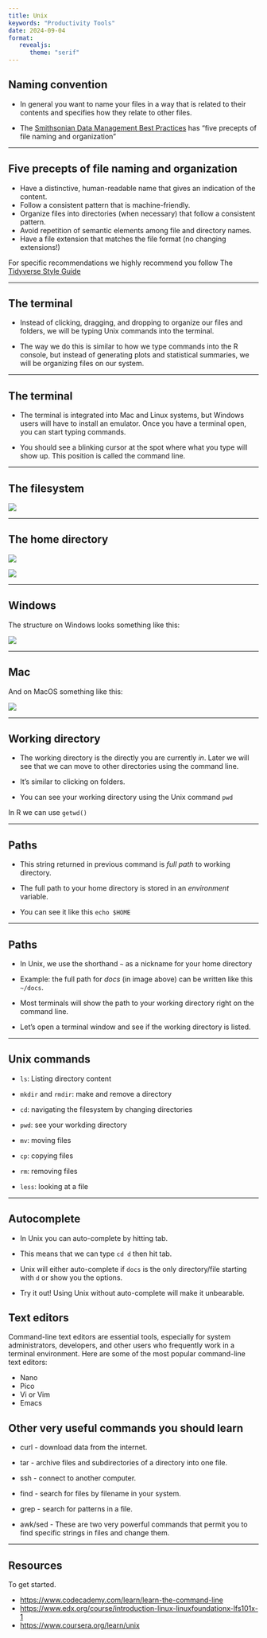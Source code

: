```yaml
---
title: Unix
keywords: "Productivity Tools"
date: 2024-09-04
format:
   revealjs:
      theme: "serif"
---
```


## Naming convention

* In general you want to name your files in a way that is related to their contents and specifies how they relate to other files. 

* The [Smithsonian Data Management Best Practices](https://library.si.edu/sites/default/files/tutorial/pdf/filenamingorganizing20180227.pdf) has "five precepts of file naming and organization"

--- 

## Five precepts of file naming and organization

* Have a distinctive, human-readable name that gives an indication of the content.
* Follow a consistent pattern that is machine-friendly.
* Organize files into directories (when necessary) that follow a consistent pattern.
* Avoid repetition of semantic elements among file and directory names.
* Have a file extension that matches the file format (no changing extensions!)

For specific recommendations we highly recommend you follow The [Tidyverse Style Guide](https://style.tidyverse.org/)

--- 

## The terminal

- Instead of clicking, dragging, and dropping to organize our files and folders, we will be typing Unix commands into the terminal. 

- The way we do this is similar to how we type commands into the R console, but instead of generating plots and statistical summaries, we will be organizing files on our system.

---

## The terminal

- The terminal is integrated into Mac and Linux systems, but Windows users will have to install an emulator. Once you have a terminal open, you can start typing commands. 

- You should see a blinking cursor at the spot where what you type will show up. This position is called the command line. 

---

## The filesystem 


![](http://rafalab.dfci.harvard.edu/dsbook-part-1/productivity/img//unix/filesystem.png)

---

## The home directory

::: {layout-ncol=2}
![](http://rafalab.dfci.harvard.edu/dsbook-part-1/productivity/img//windows-screenshots/VirtualBox_Windows-7-Enterprise_23_03_2018_14_53_13.png) 

![](http://rafalab.dfci.harvard.edu/dsbook-part-1/productivity/img//mac-screenshots/Screen-Shot-2018-04-13-at-4.34.01-PM.png) 
:::


--- 

## Windows

The structure on Windows looks something like this:

![](http://rafalab.dfci.harvard.edu/dsbook-part-1/productivity/img//unix/windows-filesystem-from-root.png)

---
 
## Mac
 
 And on MacOS something like this:

![](http://rafalab.dfci.harvard.edu/dsbook-part-1/productivity/img//unix/mac-filesystem-from-root.png)

---

## Working directory

- The working directory is the directly you are currently *in*. Later we will see that we can move to other directories using the command line.
- It's similar to clicking on folders.

- You can see your working directory using the Unix command `pwd`

In R we can use `getwd()`


---

## Paths 

- This string returned in previous command is *full path* to working directory.

- The full path to your home directory is stored in an *environment* variable. 

- You can see it like this `echo $HOME`


---

## Paths

- In Unix, we use the shorthand `~` as a nickname for your home directory

- Example: the full path for *docs* (in image above) can be written like this `~/docs`.

- Most terminals will show the path to your working directory right on the command line. 

- Let's open a terminal window and see if the working directory is listed.

---

## Unix commands

- `ls`: Listing directory content

- `mkdir` and `rmdir`: make and remove a directory

- `cd`: navigating the filesystem by changing directories

- `pwd`: see your workding directory

- `mv`: moving files

- `cp`: copying files

- `rm`: removing files

- `less`: looking at a file

---

## Autocomplete

- In Unix you can auto-complete by hitting tab. 

- This means that we can type `cd d` then hit tab. 

- Unix will either auto-complete if `docs` is the only directory/file starting with `d` or show you the options. 

- Try it out! Using Unix without auto-complete will make it unbearable.



## Text editors

Command-line text editors are essential tools, especially for system administrators, developers, and other users who frequently work in a terminal environment. Here are some of the most popular command-line text editors:

* Nano 
* Pico 
* Vi or Vim 
* Emacs 


## Other very useful commands you should learn


* curl - download data from the internet.

* tar - archive files and subdirectories of a directory into one file.

* ssh - connect to another computer.

* find - search for files by filename in your system.

* grep - search for patterns in a file.

* awk/sed - These are two very powerful commands that permit you to find specific strings in files and change them.


---

## Resources

To get started.

-   <https://www.codecademy.com/learn/learn-the-command-line>
-   <https://www.edx.org/course/introduction-linux-linuxfoundationx-lfs101x-1>
-   <https://www.coursera.org/learn/unix>
